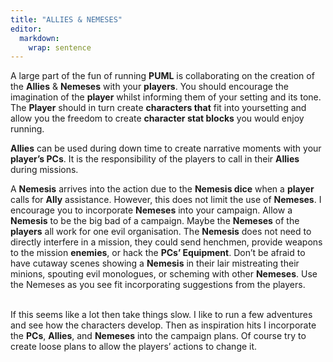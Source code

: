 ```yaml
---
title: "ALLIES & NEMESES"
editor: 
  markdown: 
    wrap: sentence
---
```


A large part of the fun of running **PUML** is collaborating on the creation of the **Allies** & **Nemeses** with your **players**.
You should encourage the imagination of the **player** whilst informing them of your setting and its tone.
The **Player** should in turn create **characters that** fit into yoursetting and allow you the freedom to create **character stat blocks** you would enjoy running.

**Allies** can be used during down time to create narrative moments with your **player’s PCs**.
It is the responsibility of the players to call in their **Allies** during missions.

A **Nemesis** arrives into the action due to the **Nemesis dice** when a **player** calls for **Ally** assistance.
However, this does not limit the use of **Nemeses**.
I encourage you to incorporate **Nemeses** into your campaign.
Allow a **Nemesis** to be the big bad of a campaign.
Maybe the **Nemeses** of the **players** all work for one evil organisation.
The **Nemesis** does not need to directly interfere in a mission, they could send henchmen, provide weapons to the mission **enemies**, or hack the **PCs’ Equipment**.
Don’t be afraid to have cutaway scenes showing a **Nemesis** in their lair mistreating their minions, spouting evil monologues, or scheming with other **Nemeses**.
Use the Nemeses as you see fit incorporating suggestions from the players.

\
If this seems like a lot then take things slow.
I like to run a few adventures and see how the characters develop.
Then as inspiration hits I incorporate the **PCs**, **Allies**, and **Nemeses** into the campaign plans.
Of course try to create loose plans to allow the players’ actions to change it.
